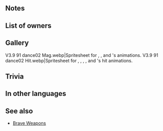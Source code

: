 {{Weapon Infobox
|tagid=SID_メグスラシル
|weaponType=Red Tome
|might=8
|range=2
|effect=Inflicts Spd-2. If unit initiates combat, unit attacks twice.
|cost=400
|exclusive=1
|userVersion1=
|userVersion2=
|userVersion3=
|userVersion4=
|statModifiers=0,8,-2,0,0
|required=Bolganone
|properties=
}}
==Notes==
{{IfUnitInitiates}}
{{Brave weapon interaction}}
==List of owners==
{{Skill Hero List}}
==Gallery==
<gallery>
V3.9 91 dance02 Mag.webp|Spritesheet for {{St|Silver Goblet+}}, {{St|Vafþrúðnir}}, and {{PAGENAME}}'s animations.
V3.9 91 dance02 Hit.webp|Spritesheet for {{St|Silver Goblet+}}, {{St|Vafþrúðnir}}, {{St|Verðandi}}, {{St|Fiddlestick Bow+}}, and {{PAGENAME}}'s hit animations.
</gallery>
==Trivia==
{{NorseMyth|is a [[Wikipedia:Jötunn|Jötunn]] who witnessed a contest of wisdom between [[Wikipedia:Odin|Odin]] and the giant [[Wikipedia:Vafþrúðnir|Vafþrúðnir]].}}
==In other languages==
{{OtherLanguages
|japanese=メグスラシル
|german=Mögþrasir
|spanishEU=Mögþrasir
|spanishLA=Mögþrasir
|french=Mögþrasir
|italian=Mögþrasir
|chineseTW=梅古史朗希爾
|portuguese=Mögþrasir
}}
==See also==
{{See also skills|cond=Description LIKE '%unit attacks twice%' AND (CanUseWeapon__full='Red Tome' OR CanUseWeapon__full='Blue Tome' OR CanUseWeapon__full='Green Tome' OR CanUseWeapon__full='Colorless Tome') OR Description LIKE '%Spd-2%unit attacks twice%'|columns=3}}
*[[Brave Weapons]]
{{Weapons Navbox}}